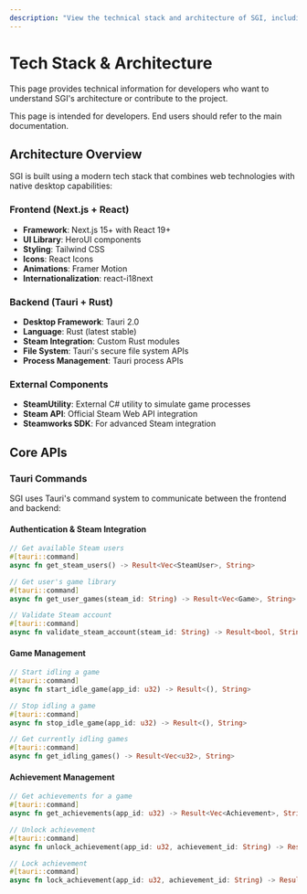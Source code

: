 ```yaml
---
description: "View the technical stack and architecture of SGI, including frontend and backend technologies."
---
```




# Tech Stack & Architecture

This page provides technical information for developers who want to understand SGI's architecture or contribute to the project.

<Callout type="info">
    This page is intended for developers. End users should refer to the main documentation.
</Callout>

## Architecture Overview

SGI is built using a modern tech stack that combines web technologies with native desktop capabilities:

### Frontend (Next.js + React)
- **Framework**: Next.js 15+ with React 19+
- **UI Library**: HeroUI components
- **Styling**: Tailwind CSS
- **Icons**: React Icons
- **Animations**: Framer Motion
- **Internationalization**: react-i18next

### Backend (Tauri + Rust)
- **Desktop Framework**: Tauri 2.0
- **Language**: Rust (latest stable)
- **Steam Integration**: Custom Rust modules
- **File System**: Tauri's secure file system APIs
- **Process Management**: Tauri process APIs

### External Components
- **SteamUtility**: External C# utility to simulate game processes
- **Steam API**: Official Steam Web API integration
- **Steamworks SDK**: For advanced Steam integration

## Core APIs

### Tauri Commands

SGI uses Tauri's command system to communicate between the frontend and backend:

#### Authentication & Steam Integration
```rust
// Get available Steam users
#[tauri::command]
async fn get_steam_users() -> Result<Vec<SteamUser>, String>

// Get user's game library
#[tauri::command]
async fn get_user_games(steam_id: String) -> Result<Vec<Game>, String>

// Validate Steam account
#[tauri::command]
async fn validate_steam_account(steam_id: String) -> Result<bool, String>
```

#### Game Management
```rust
// Start idling a game
#[tauri::command]
async fn start_idle_game(app_id: u32) -> Result<(), String>

// Stop idling a game
#[tauri::command]
async fn stop_idle_game(app_id: u32) -> Result<(), String>

// Get currently idling games
#[tauri::command]
async fn get_idling_games() -> Result<Vec<u32>, String>
```

#### Achievement Management
```rust
// Get achievements for a game
#[tauri::command]
async fn get_achievements(app_id: u32) -> Result<Vec<Achievement>, String>

// Unlock achievement
#[tauri::command]
async fn unlock_achievement(app_id: u32, achievement_id: String) -> Result<(), String>

// Lock achievement
#[tauri::command]
async fn lock_achievement(app_id: u32, achievement_id: String) -> Result<(), String>
```